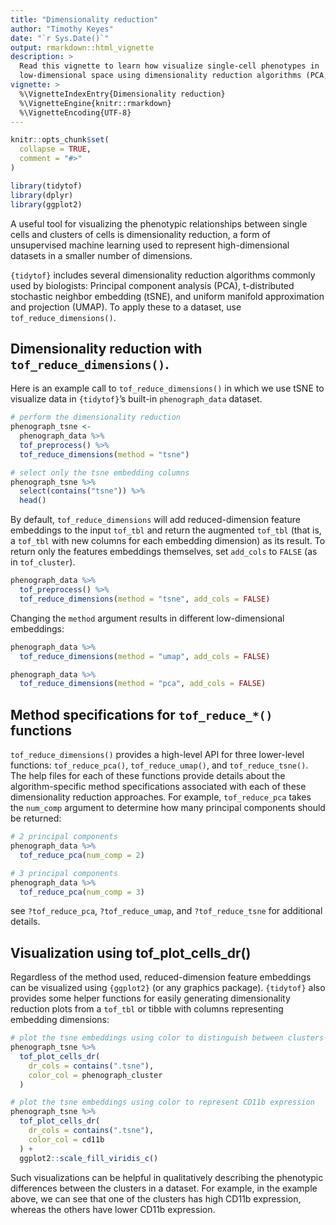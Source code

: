```yaml
---
title: "Dimensionality reduction"
author: "Timothy Keyes"
date: "`r Sys.Date()`"
output: rmarkdown::html_vignette
description: > 
  Read this vignette to learn how visualize single-cell phenotypes in 
  low-dimensional space using dimensionality reduction algorithms (PCA, UMAP, tSNE)
vignette: >
  %\VignetteIndexEntry{Dimensionality reduction}
  %\VignetteEngine{knitr::rmarkdown}
  %\VignetteEncoding{UTF-8}
---
```


```r
knitr::opts_chunk$set(
  collapse = TRUE,
  comment = "#>"
)
```

```r
library(tidytof)
library(dplyr)
library(ggplot2)
```

A useful tool for visualizing the phenotypic relationships between single cells and clusters of cells is dimensionality reduction, a form of unsupervised machine learning used to represent high-dimensional datasets in a smaller number of dimensions.

`{tidytof}` includes several dimensionality reduction algorithms commonly used by biologists: Principal component analysis (PCA), t-distributed stochastic neighbor embedding (tSNE), and uniform manifold approximation and projection (UMAP). To apply these to a dataset, use `tof_reduce_dimensions()`. 

## Dimensionality reduction with `tof_reduce_dimensions()`. 

Here is an example call to `tof_reduce_dimensions()` in which we use tSNE to visualize data in `{tidytof}`'s built-in `phenograph_data` dataset.

```r
# perform the dimensionality reduction
phenograph_tsne <- 
  phenograph_data %>% 
  tof_preprocess() %>% 
  tof_reduce_dimensions(method = "tsne")

# select only the tsne embedding columns
phenograph_tsne %>% 
  select(contains("tsne")) %>% 
  head()
```

By default, `tof_reduce_dimensions` will add reduced-dimension feature embeddings to the input `tof_tbl` and return the augmented `tof_tbl` (that is, a `tof_tbl` with new columns for each embedding dimension) as its result. To return only the features embeddings themselves, set `add_cols` to `FALSE` (as in `tof_cluster`).

```r
phenograph_data %>% 
  tof_preprocess() %>% 
  tof_reduce_dimensions(method = "tsne", add_cols = FALSE)
```

Changing the `method` argument results in different low-dimensional embeddings: 

```r
phenograph_data %>% 
  tof_reduce_dimensions(method = "umap", add_cols = FALSE)

phenograph_data %>% 
  tof_reduce_dimensions(method = "pca", add_cols = FALSE)
```


## Method specifications for `tof_reduce_*()` functions

`tof_reduce_dimensions()` provides a high-level API for three lower-level functions: `tof_reduce_pca()`, `tof_reduce_umap()`, and `tof_reduce_tsne()`. The help files for each of these functions provide details about the algorithm-specific method specifications associated with each of these dimensionality reduction approaches. For example, `tof_reduce_pca` takes the `num_comp` argument to determine how many principal components should be returned: 

```r
# 2 principal components
phenograph_data %>% 
  tof_reduce_pca(num_comp = 2)
```

```r
# 3 principal components
phenograph_data %>% 
  tof_reduce_pca(num_comp = 3)
```

see `?tof_reduce_pca`, `?tof_reduce_umap`, and `?tof_reduce_tsne` for additional details.

## Visualization using tof_plot_cells_dr()

Regardless of the method used, reduced-dimension feature embeddings can be visualized using `{ggplot2}` (or any graphics package). `{tidytof}` also provides some helper functions for easily generating dimensionality reduction plots from a `tof_tbl` or tibble with columns representing embedding dimensions:

```r
# plot the tsne embeddings using color to distinguish between clusters
phenograph_tsne %>% 
  tof_plot_cells_dr(
    dr_cols = contains(".tsne"), 
    color_col = phenograph_cluster
  )

# plot the tsne embeddings using color to represent CD11b expression
phenograph_tsne %>% 
  tof_plot_cells_dr(
    dr_cols = contains(".tsne"), 
    color_col = cd11b
  ) + 
  ggplot2::scale_fill_viridis_c()
```

Such visualizations can be helpful in qualitatively describing the phenotypic differences between the clusters in a dataset. For example, in the example above, we can see that one of the clusters has high CD11b expression, whereas the others have lower CD11b expression.
